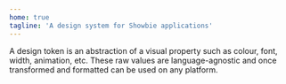 ```yaml
---
home: true
tagline: 'A design system for Showbie applications'
---
```


<div className="prose">
  A design token is an abstraction of a visual property such as colour, font,
  width, animation, etc. These raw values are language-agnostic and once
  transformed and formatted can be used on any platform.
</div>
